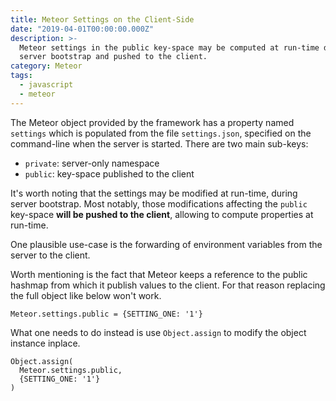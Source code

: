 ```yaml
---
title: Meteor Settings on the Client-Side
date: "2019-04-01T00:00:00.000Z"
description: >-
  Meteor settings in the public key-space may be computed at run-time during
  server bootstrap and pushed to the client.
category: Meteor
tags:
  - javascript
  - meteor
---
```

The Meteor object provided by the framework has a property named `settings` which is populated from the file `settings.json`, specified on the command-line when the server is started. There are two main sub-keys:

* `private`: server-only namespace
* `public`: key-space published to the client

It's worth noting that the settings may be modified at run-time, during server bootstrap. Most notably, those modifications affecting the `public` key-space **will be pushed to the client**, allowing to compute properties at run-time.

One plausible use-case is the forwarding of environment variables from the server to the client.

Worth mentioning is the fact that Meteor keeps a reference to the public hashmap from which it publish values to the client. For that reason replacing the full object like below won't work.

```
Meteor.settings.public = {SETTING_ONE: '1'}
```

What one needs to do instead is use `Object.assign` to modify the object instance inplace.

```
Object.assign(
  Meteor.settings.public,
  {SETTING_ONE: '1'}
)
```
